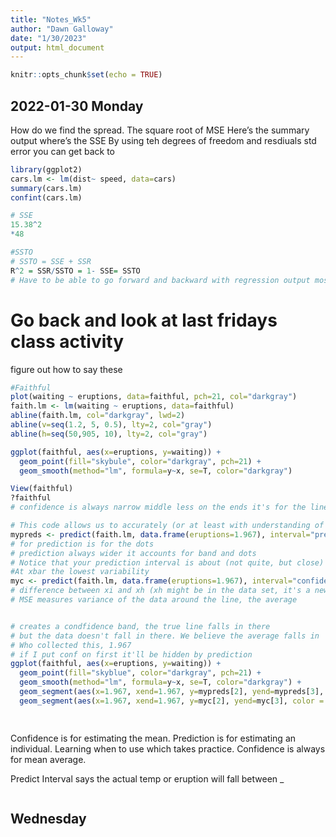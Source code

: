 ```yaml
---
title: "Notes_Wk5"
author: "Dawn Galloway"
date: "1/30/2023"
output: html_document
---
```


```r
knitr::opts_chunk$set(echo = TRUE)
```

## 2022-01-30 Monday


How do we find the spread.
The square root of MSE
Here's the summary output where's the SSE
By using teh degrees of freedom and resdiuals std error you can get back to 



```r
library(ggplot2)
cars.lm <- lm(dist~ speed, data=cars)
summary(cars.lm)
confint(cars.lm)

# SSE
15.38^2
*48 

#SSTO
# SSTO = SSE + SSR
R^2 = SSR/SSTO = 1- SSE= SSTO
# Have to be able to go forward and backward with regression output most in cheet sheet
```

# Go back and look at last fridays class activity

figure out how to say these

```r
#Faithful
plot(waiting ~ eruptions, data=faithful, pch=21, col="darkgray")
faith.lm <- lm(waiting ~ eruptions, data=faithful)
abline(faith.lm, col="darkgray", lwd=2)
abline(v=seq(1.2, 5, 0.5), lty=2, col="gray")
abline(h=seq(50,905, 10), lty=2, col="gray")

ggplot(faithful, aes(x=eruptions, y=waiting)) +
  geom_point(fill="skybule", color="darkgray", pch=21) +
  geom_smooth(method="lm", formula=y~x, se=T, color="darkgray")

View(faithful)
?faithful
# confidence is always narrow middle less on the ends it's for the line

# This code allows us to accurately (or at least with understanding of our inaccuracy) predict the time to the next eruption.
mypreds <- predict(faith.lm, data.frame(eruptions=1.967), interval="prediction")
# for prediction is for the dots
# prediction always wider it accounts for band and dots
# Notice that your prediction interval is about (not quite, but close) to 2 residual standard errors wider on each end than the confidence interval. Discuss with a peer why you think that is the case
#At xbar the lowest variability
myc <- predict(faith.lm, data.frame(eruptions=1.967), interval="confidence")
# difference between xi and xh (xh might be in the data set, it's a new x)
# MSE measures variance of the data around the line, the average


# creates a condfidence band, the true line falls in there
# but the data doesn't fall in there. We believe the average falls in 
# Who collected this, 1.967
# if I put conf on first it'll be hidden by prediction
ggplot(faithful, aes(x=eruptions, y=waiting)) +
  geom_point(fill="skyblue", color="darkgray", pch=21) +
  geom_smooth(method="lm", formula=y~x, se=T, color="darkgray") +
  geom_segment(aes(x=1.967, xend=1.967, y=mypreds[2], yend=mypreds[3], color = "Prediction", lwd=3)) + # se is standard error
  geom_segment(aes(x=1.967, xend=1.967, y=myc[2], yend=myc[3], color = "Confidence", lwd=3)) 

   
```

Confidence is for estimating the mean. Prediction is for estimating an individual. Learning when to use which takes practice. Confidence is always for mean average.

Predict Interval says the actual temp or eruption will fall between _

```r

```

## Wednesday



```r

```
